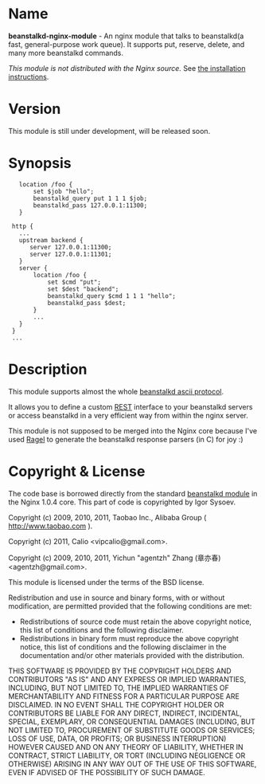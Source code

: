 ﻿= Name =

'''beanstalkd-nginx-module''' - An nginx module that talks to beanstalkd(a fast, general-purpose work queue). It supports put, reserve, delete, and many more beanstalkd commands.

''This module is not distributed with the Nginx source.'' See [[#Installation|the installation instructions]].

= Version =

This module is still under development, will be released soon.

= Synopsis =

<geshi lang="nginx">
    location /foo {
        set $job "hello";
        beanstalkd_query put 1 1 1 $job;
        beanstalkd_pass 127.0.0.1:11300;
    }
</geshi>

<geshi lang="nginx">
  http {
    ...
    upstream backend {
       server 127.0.0.1:11300;
       server 127.0.0.1:11301;
    }
    server {
        location /foo {
            set $cmd "put";
            set $dest "backend";
            beanstalkd_query $cmd 1 1 1 "hello";
            beanstalkd_pass $dest;
        }
        ...
    }
  }
  ...
</geshi>

= Description =

This module supports almost the whole [https://github.com/kr/beanstalkd/blob/master/doc/protocol.txt beanstalkd ascii protocol].

It allows you to define a custom [http://en.wikipedia.org/wiki/REST REST] interface to your beanstalkd servers or access beanstalkd in a very efficient way from within the nginx server.

This module is not supposed to be merged into the Nginx core because I've used [http://www.complang.org/ragel/ Ragel] to generate the beanstalkd response parsers (in C) for joy :)

= Copyright & License =

The code base is borrowed directly from the standard [[NginxHttpMemcachedModule|beanstalkd module]] in the Nginx 1.0.4 core. This part of code is copyrighted by Igor Sysoev.

Copyright (c) 2009, 2010, 2011, Taobao Inc., Alibaba Group ( http://www.taobao.com ).

Copyright (c) 2011, Calio <vipcalio@gmail.com>.

Copyright (c) 2009, 2010, 2011, Yichun "agentzh" Zhang (章亦春) <agentzh@gmail.com>.

This module is licensed under the terms of the BSD license.

Redistribution and use in source and binary forms, with or without
modification, are permitted provided that the following conditions
are met:

* Redistributions of source code must retain the above copyright notice, this list of conditions and the following disclaimer.
* Redistributions in binary form must reproduce the above copyright notice, this list of conditions and the following disclaimer in the documentation and/or other materials provided with the distribution.

THIS SOFTWARE IS PROVIDED BY THE COPYRIGHT HOLDERS AND CONTRIBUTORS
"AS IS" AND ANY EXPRESS OR IMPLIED WARRANTIES, INCLUDING, BUT NOT
LIMITED TO, THE IMPLIED WARRANTIES OF MERCHANTABILITY AND FITNESS FOR
A PARTICULAR PURPOSE ARE DISCLAIMED. IN NO EVENT SHALL THE COPYRIGHT
HOLDER OR CONTRIBUTORS BE LIABLE FOR ANY DIRECT, INDIRECT, INCIDENTAL,
SPECIAL, EXEMPLARY, OR CONSEQUENTIAL DAMAGES (INCLUDING, BUT NOT LIMITED
TO, PROCUREMENT OF SUBSTITUTE GOODS OR SERVICES; LOSS OF USE, DATA, OR
PROFITS; OR BUSINESS INTERRUPTION) HOWEVER CAUSED AND ON ANY THEORY OF
LIABILITY, WHETHER IN CONTRACT, STRICT LIABILITY, OR TORT (INCLUDING
NEGLIGENCE OR OTHERWISE) ARISING IN ANY WAY OUT OF THE USE OF THIS
SOFTWARE, EVEN IF ADVISED OF THE POSSIBILITY OF SUCH DAMAGE.
